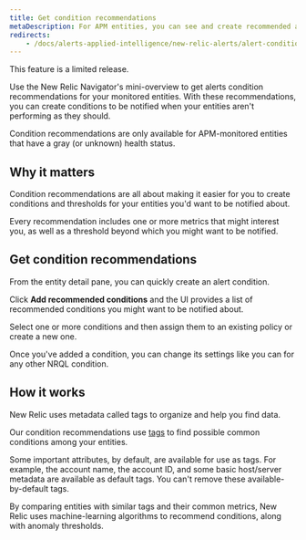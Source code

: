 ```yaml
---
title: Get condition recommendations
metaDescription: For APM entities, you can see and create recommended alert conditions.
redirects: 
    - /docs/alerts-applied-intelligence/new-relic-alerts/alert-conditions/condition-recommendations
---
```


<Callout variant="important">
  This feature is a limited release.
</Callout>

Use the New Relic Navigator's mini-overview to get alerts condition recommendations for your monitored entities. With these recommendations, you can create conditions to be notified when your entities aren't performing as they should.

<Callout variant="important">
  Condition recommendations are only available for APM-monitored entities that have a gray (or unknown) health status.
</Callout>

## Why it matters

Condition recommendations are all about making it easier for you to create conditions and thresholds for your entities you'd want to be notified about.

Every recommendation includes one or more metrics that might interest you, as well as a threshold beyond which you might want to be notified.

## Get condition recommendations

From the entity detail pane, you can quickly create an alert condition.

Click **Add recommended conditions** and the UI provides a list of recommended conditions you might want to be notified about.

Select one or more conditions and then assign them to an existing policy or create a new one.

Once you've added a condition, you can change its settings like you can for any other NRQL condition.

## How it works

New Relic uses metadata called tags to organize and help you find data.

Our condition recommendations use [tags](/docs/new-relic-one/use-new-relic-one/core-concepts/use-tags-help-organize-find-your-data/) to find possible common conditions among your entities.

Some important attributes, by default, are available for use as tags. For example, the account name, the account ID, and some basic host/server metadata are available as default tags. You can't remove these available-by-default tags.

By comparing entities with similar tags and their common metrics, New Relic uses machine-learning algorithms to recommend conditions, along with anomaly thresholds.
